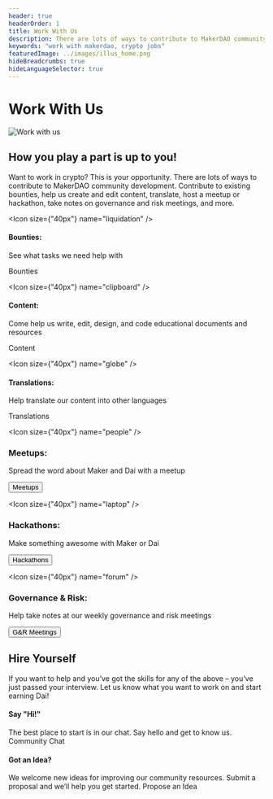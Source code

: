```yaml
---
header: true
headerOrder: 1
title: Work With Us
description: There are lots of ways to contribute to MakerDAO community development. Contribute to existing bounties, help us create and edit content, translate, host a meetup or hackathon, take notes on governance and risk meetings, and more.
keywords: "work with makerdao, crypto jobs"
featuredImage: ../images/illus_home.png
hideBreadcrumbs: true
hideLanguageSelector: true
---
```


# Work With Us

![Work with us](/images/illus_work.png)

## How you play a part is up to you!

Want to work in crypto? This is your opportunity. There are lots of ways to contribute to MakerDAO community development. Contribute to existing bounties, help us create and edit content, translate, host a meetup or hackathon, take notes on governance and risk meetings, and more.


<Tout>

<Box>

<Chocolate>

<Box>

<Icon size={"40px"} name="liquidation" />

#### Bounties:

See what tasks we need help with

<Link to="/work_with_us/bounties/">Bounties</Link>

</Box>

<Box>

<Icon size={"40px"} name="clipboard" />

#### Content:

Come help us write, edit, design, and code educational documents and resources

<Link to="/work_with_us/content/">Content</Link>

</Box>

<Box>

<Icon size={"40px"} name="globe" />

#### Translations:

Help translate our content into other languages

<Link to="/work_with_us/translations/">Translations</Link>

</Box>

</Chocolate>

<Chocolate>

<Box>

<Icon size={"40px"} name="people" />

### Meetups:

Spread the word about Maker and Dai with a meetup

<!-- <Link to="/work_with_us/meetups/">Meetups</Link> -->

<Button to="/work_with_us/meetups/">Meetups</Button>

</Box>

<Box>

 <Icon size={"40px"} name="laptop" />

### Hackathons:

Make something awesome with Maker or Dai

<!-- <Link to="/work_with_us/hackathons/">Hackathons</Link> -->

<Button to="/work_with_us/hackathons/">Hackathons</Button>

</Box>

<Box>

<Icon size={"40px"} name="forum" />

### Governance & Risk:

Help take notes at our weekly governance and risk meetings

<!-- <Link to="/work_with_us/governance_and_risk_meetings/">Goverance and Risk Meetings</Link> -->

<Button to="/work_with_us/governance_and_risk_meetings/">G&R Meetings</Button>

</Box>

</Chocolate>

</Box>

</Tout>

<InfoBlock>

<Box>

## Hire Yourself

If you want to help and you’ve got the skills for any of the above – you’ve just passed your interview. Let us know what you want to work on and start earning Dai!

</Box>

</InfoBlock>

<Tout>

<Box>

#### Say "Hi!"
The best place to start is in our chat. Say hello and get to know us. <Link to="https://chat.makerdao.com/channel/community-development">Community Chat</Link>

</Box>

<Box>

#### Got an Idea?
We welcome new ideas for improving our community resources. Submit a proposal and we’ll help you get started. <Link to="/funding/community-projects/">Propose an Idea</Link>

</Box>

</Tout>





<!-- <Tout>

<InfoBlock>

<Box>

### Say "Hi!"
The best place to start is in our chat. Say hello and get to know us. 
<Button to="https://chat.makerdao.com/channel/community-development">Community Chat</Button>

</Box>

</InfoBlock>

<InfoBlock>

<Box>

### Got an Idea?
We welcome new ideas for improving our community resources. Submit a proposal and we’ll help you get started. 
<Button to="/funding/community-projects/">Propose an Idea</Button>

</Box>

</InfoBlock>

</Tout> -->